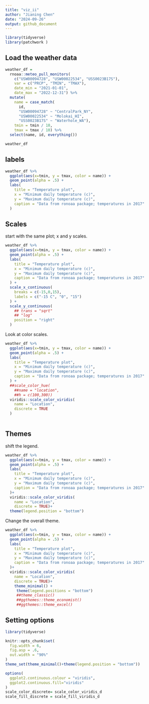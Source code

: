 ```yaml
---
title: "viz_ii"
author: "Jianing Chen"
date: "2024-09-26"
output: github_document
---
```


```r
library(tidyverse)
library(patchwork )
```

## Load the weather data

```r
weather_df = 
  rnoaa::meteo_pull_monitors(
    c("USW00094728", "USW00022534", "USS0023B17S"),
    var = c("PRCP", "TMIN", "TMAX"), 
    date_min = "2021-01-01",
    date_max = "2022-12-31") %>%
  mutate(
    name = case_match(
      id, 
      "USW00094728" ~ "CentralPark_NY", 
      "USW00022534" ~ "Molokai_HI",
      "USS0023B17S" ~ "Waterhole_WA"),
    tmin = tmin / 10,
    tmax = tmax / 10) %>%
  select(name, id, everything())

weather_df
```

## labels

```r
weather_df %>%
  ggplot(aes(x=tmin, y = tmax, color = name)) +
  geom_point(alpha = .5) +
  labs(
    title = "Temperature plot",
    x = "Minimum daily temperature (c)",
    y = "Maximum daily temperature (c)",
    caption = "Data from ronoaa package; temperatures in 2017"
  )
```
## Scales

start with the same plot; x and y scales.

```r
weather_df %>%
  ggplot(aes(x=tmin, y = tmax, color = name)) +
  geom_point(alpha = .5) +
  labs(
    title = "Temperature plot",
    x = "Minimum daily temperature (c)",
    y = "Maximum daily temperature (c)",
    caption = "Data from ronoaa package; temperatures in 2017"
  ) +
  scale_x_continuous(
    breaks = c(-15,0,15),
    labels = c("-15 C", "0", "15")
  ) +
  scale_y_continuous(
    ## trans = "sqrt"
    ## "log"
    position = "right"
  )

```
Look at color scales.

```r
weather_df %>%
  ggplot(aes(x=tmin, y = tmax, color = name)) +
  geom_point(alpha = .5) +
  labs(
    title = "Temperature plot",
    x = "Minimum daily temperature (c)",
    y = "Maximum daily temperature (c)",
    caption = "Data from ronoaa package; temperatures in 2017"
  ) +
  ##scale_color_hue(
    ##name = "location", 
    ##h = c(100,300))
  viridis::scale_color_viridis(
    name = "Location",
    discrete = TRUE
  )
  
```
## Themes

shift the legend.

```r
weather_df %>%
  ggplot(aes(x=tmin, y = tmax, color = name)) +
  geom_point(alpha = .5) +
  labs(
    title = "Temperature plot",
    x = "Minimum daily temperature (c)",
    y = "Maximum daily temperature (c)",
    caption = "Data from ronoaa package; temperatures in 2017"
  )+
  viridis::scale_color_viridis(
    name = "Location",
    discrete = TRUE)+
  theme(legend.position = "bottom")

```

Change the overall theme.

```r
weather_df %>%
  ggplot(aes(x=tmin, y = tmax, color = name)) +
  geom_point(alpha = .5) +
  labs(
    title = "Temperature plot",
    x = "Minimum daily temperature (c)",
    y = "Maximum daily temperature (c)",
    caption = "Data from ronoaa package; temperatures in 2017"
  )+
  viridis::scale_color_viridis(
    name = "Location",
    discrete = TRUE)+
    theme_minimal() +
     theme(legend.positions = "bottom")
     ##theme_classic()
     ##ggthemes::theme_economist()
     ##ggthemes::theme_excel()
```

## Setting options

```r
library(tidyverse)

knitr::opts_chunk$set(
  fig.width = 6,
  fig.asp = .6,
  out.width = "90%"
)
theme_set(theme_minimal()+theme(legend.position = "bottom"))

options(
  ggplot2.continuous.colour = "viridis",
  ggplot2.continuous.fill="viridis"
)
scale_color_discrete= scale_color_viridis_d
scale_fill_discrete = scale_fill_viridis_d

```




